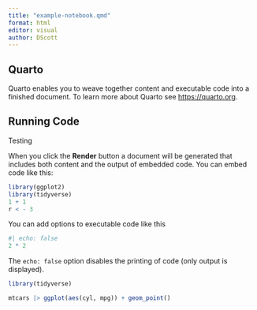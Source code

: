 ```yaml
---
title: "example-notebook.qmd"
format: html
editor: visual
author: DScott
---
```


## Quarto

Quarto enables you to weave together content and executable code into a finished document. To learn more about Quarto see <https://quarto.org>.

## Running Code

Testing

When you click the **Render** button a document will be generated that includes both content and the output of embedded code. You can embed code like this:

```r
library(ggplot2)
library(tidyverse)
1 + 1
r < - 3
```

You can add options to executable code like this

```r
#| echo: false
2 * 2
```

The `echo: false` option disables the printing of code (only output is displayed).

```r
library(tidyverse)

mtcars |> ggplot(aes(cyl, mpg)) + geom_point()
```
